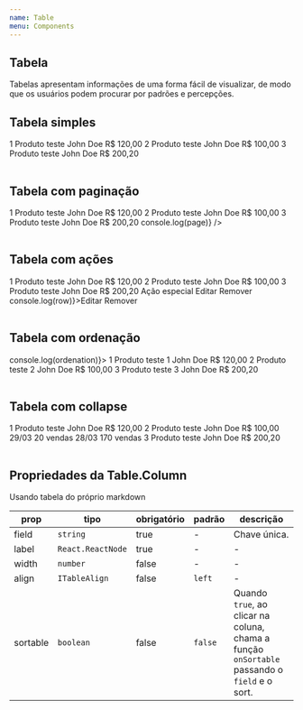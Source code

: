 ```yaml
---
name: Table
menu: Components
---
```




## Tabela

Tabelas apresentam informações de uma forma fácil de visualizar, de modo que os usuários podem
procurar por padrões e percepções.

## Tabela simples

<Playground>
  <Table>
    <Table.Column field='id' label='ID' />
    <Table.Column field='product' label='Produto' />
    <Table.Column field='owner' label='Produtor' />
    <Table.Column field='value' label='Valor' align='right' />
    <Table.Row>
      <Table.Cell>1</Table.Cell>
      <Table.Cell>Produto teste</Table.Cell>
      <Table.Cell>John Doe</Table.Cell>
      <Table.Cell align='right'>R$ 120,00</Table.Cell>
    </Table.Row>
    <Table.Row>
      <Table.Cell>2</Table.Cell>
      <Table.Cell>Produto teste</Table.Cell>
      <Table.Cell>John Doe</Table.Cell>
      <Table.Cell align='right'>R$ 100,00</Table.Cell>
    </Table.Row>
    <Table.Row>
      <Table.Cell>3</Table.Cell>
      <Table.Cell>Produto teste</Table.Cell>
      <Table.Cell>John Doe</Table.Cell>
      <Table.Cell align='right'>R$ 200,20</Table.Cell>
    </Table.Row>
  </Table>
</Playground>

## Tabela com paginação

<Playground>
  <Table>
    <Table.Column field='id' label='ID' />
    <Table.Column field='product' label='Produto' />
    <Table.Column field='owner' label='Produtor' />
    <Table.Column field='value' label='Valor' align='right' />
    <Table.Row>
      <Table.Cell>1</Table.Cell>
      <Table.Cell>Produto teste</Table.Cell>
      <Table.Cell>John Doe</Table.Cell>
      <Table.Cell align='right'>R$ 120,00</Table.Cell>
    </Table.Row>
    <Table.Row>
      <Table.Cell>2</Table.Cell>
      <Table.Cell>Produto teste</Table.Cell>
      <Table.Cell>John Doe</Table.Cell>
      <Table.Cell align='right'>R$ 100,00</Table.Cell>
    </Table.Row>
    <Table.Row>
      <Table.Cell>3</Table.Cell>
      <Table.Cell>Produto teste</Table.Cell>
      <Table.Cell>John Doe</Table.Cell>
      <Table.Cell align='right'>R$ 200,20</Table.Cell>
    </Table.Row>
    <Table.Pagination page={1} perPage={5} total={20} onChangePage={page => console.log(page)} />
  </Table>
</Playground>

## Tabela com ações

<Playground>
  <Table>
    <Table.Column field='id' label='ID' />
    <Table.Column field='product' label='Produto' />
    <Table.Column field='owner' label='Produtor' />
    <Table.Column field='value' label='Valor' align='right' />
    <Table.Row data={{ id: 1, product: 'Produto teste ' }}>
      <Table.Cell>1</Table.Cell>
      <Table.Cell>Produto teste</Table.Cell>
      <Table.Cell>John Doe</Table.Cell>
      <Table.Cell align='right'>R$ 120,00</Table.Cell>
    </Table.Row>
    <Table.Row data={{ id: 2, product: 'Produto teste ' }}>
      <Table.Cell>2</Table.Cell>
      <Table.Cell>Produto teste</Table.Cell>
      <Table.Cell>John Doe</Table.Cell>
      <Table.Cell align='right'>R$ 100,00</Table.Cell>
    </Table.Row>
    <Table.Row data={{ id: 3, product: 'Produto teste ' }}>
      <Table.Cell>3</Table.Cell>
      <Table.Cell>Produto teste</Table.Cell>
      <Table.Cell>John Doe</Table.Cell>
      <Table.Cell align='right'>R$ 200,20</Table.Cell>
      <Table.Actions>
        <Table.Option>Ação especial</Table.Option>
        <Table.Option>Editar</Table.Option>
        <Table.Option>Remover</Table.Option>
      </Table.Actions>
    </Table.Row>
    <Table.Actions align='right' label='*'>
      <Table.Option onClick={row => console.log(row)}>Editar</Table.Option>
      <Table.Option>Remover</Table.Option>
    </Table.Actions>
  </Table>
</Playground>

## Tabela com ordenação

<Playground>
  <Table onSortable={ordenation => console.log(ordenation)}>
    <Table.Column field='id' label='ID' />
    <Table.Column field='product' label='Produto' sortable />
    <Table.Column field='owner' label='Produtor' sortable />
    <Table.Column field='value' label='Valor' align='right' />
    <Table.Row>
      <Table.Cell>1</Table.Cell>
      <Table.Cell>Produto teste 1</Table.Cell>
      <Table.Cell>John Doe</Table.Cell>
      <Table.Cell align='right'>R$ 120,00</Table.Cell>
    </Table.Row>
    <Table.Row>
      <Table.Cell>2</Table.Cell>
      <Table.Cell>Produto teste 2</Table.Cell>
      <Table.Cell>John Doe</Table.Cell>
      <Table.Cell align='right'>R$ 100,00</Table.Cell>
    </Table.Row>
    <Table.Row>
      <Table.Cell>3</Table.Cell>
      <Table.Cell>Produto teste 3</Table.Cell>
      <Table.Cell>John Doe</Table.Cell>
      <Table.Cell align='right'>R$ 200,20</Table.Cell>
    </Table.Row>
  </Table>
</Playground>

## Tabela com collapse

<Playground>
  <Table>
    <Table.Column field='id' label='ID' />
    <Table.Column field='product' label='Produto' />
    <Table.Column field='owner' label='Produtor' />
    <Table.Column field='value' label='Valor' align='right' />
    <Table.Row>
      <Table.Cell>1</Table.Cell>
      <Table.Cell>Produto teste</Table.Cell>
      <Table.Cell>John Doe</Table.Cell>
      <Table.Cell align='right'>R$ 120,00</Table.Cell>
    </Table.Row>
    <Table.Row data={{ id: 2, product: 'Produto teste' }}>
      <Table.Cell>2</Table.Cell>
      <Table.Cell>Produto teste</Table.Cell>
      <Table.Cell>John Doe</Table.Cell>
      <Table.Cell align='right'>R$ 100,00</Table.Cell>
      <Table.Collapse>
        <Table.Column field='date' label='Data' />
        <Table.Column field='sales' label='Vendas' />
        <Table.Row>
          <Table.Cell>29/03</Table.Cell>
          <Table.Cell>20 vendas</Table.Cell>
        </Table.Row>
        <Table.Row>
          <Table.Cell>28/03</Table.Cell>
          <Table.Cell>170 vendas</Table.Cell>
        </Table.Row>
      </Table.Collapse>
    </Table.Row>
    <Table.Row>
      <Table.Cell>3</Table.Cell>
      <Table.Cell>Produto teste</Table.Cell>
      <Table.Cell>John Doe</Table.Cell>
      <Table.Cell align='right'>R$ 200,20</Table.Cell>
    </Table.Row>
  </Table>
</Playground>

## Propriedades da Table.Column

Usando tabela do próprio markdown

| prop     | tipo              | obrigatório | padrão  | descrição                                                                                    |
| -------- | ----------------- | ----------- | ------- | -------------------------------------------------------------------------------------------- |
| field    | `string`          | true        | -       | Chave única.                                                                                 |
| label    | `React.ReactNode` | true        | -       | -                                                                                            |
| width    | `number`          | false       | -       | -                                                                                            |
| align    | `ITableAlign`     | false       | `left`  | -                                                                                            |
| sortable | `boolean`         | false       | `false` | Quando `true`, ao clicar na coluna, chama a função` onSortable` passando o `field` e o sort. |

